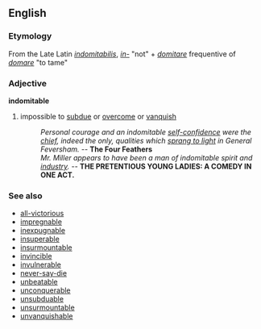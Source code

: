 == English ==
=== Etymology ===
From the Late Latin ''[[indomitabilis]]'', ''[[in-]]'' "not" + ''[[domitare]]'' frequentive of ''[[domare]]'' "to tame"

=== Adjective ===
'''indomitable'''
# impossible to [[subdue]] or [[overcome]] or [[vanquish]]
#: ''Personal courage and an indomitable [[self-confidence]] were the [[chief]], indeed the only, qualities which [[spring to light|sprang to light]] in General Feversham.'' -- '''The Four Feathers'''
#: ''Mr. Miller appears to have been a man of indomitable spirit and [[industry]].'' -- '''THE PRETENTIOUS YOUNG LADIES: A COMEDY IN ONE ACT.'''

=== See also ===
*[[all-victorious]]
*[[impregnable]]
*[[inexpugnable]]
*[[insuperable]]
*[[insurmountable]]
*[[invincible]]
*[[invulnerable]]
*[[never-say-die]]
*[[unbeatable]]
*[[unconquerable]]
*[[unsubduable]]
*[[unsurmountable]]
*[[unvanquishable]]